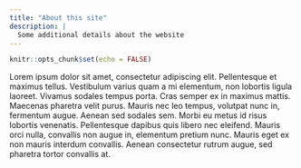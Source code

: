 ```yaml
---
title: "About this site"
description: |
  Some additional details about the website
---
```


```r
knitr::opts_chunk$set(echo = FALSE)
```

Lorem ipsum dolor sit amet, consectetur adipiscing elit. Pellentesque et maximus tellus. Vestibulum varius quam a mi elementum, non lobortis ligula laoreet. Vivamus sodales tempus porta. Cras semper ex in maximus mattis. Maecenas pharetra velit purus. Mauris nec leo tempus, volutpat nunc in, fermentum augue. Aenean sed sodales sem. Morbi eu metus id risus lobortis venenatis. Pellentesque dapibus quis libero nec eleifend. Mauris orci nulla, convallis non augue in, elementum pretium nunc. Mauris eget ex non mauris interdum convallis. Aenean consectetur rutrum augue, sed pharetra tortor convallis at.

